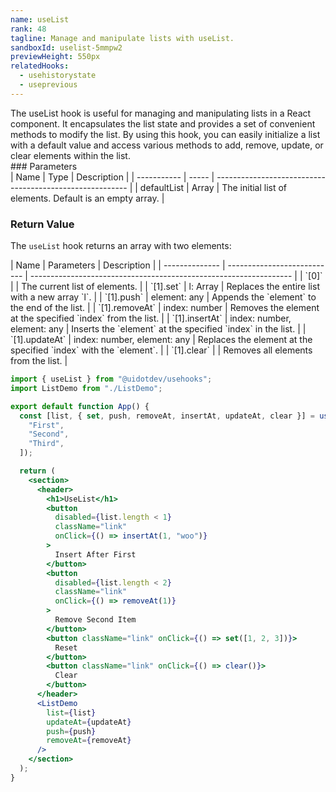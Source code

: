 ```yaml
---
name: useList
rank: 48
tagline: Manage and manipulate lists with useList.
sandboxId: uselist-5mmpw2
previewHeight: 550px
relatedHooks:
  - usehistorystate
  - useprevious
---
```



<HookDescription name={frontmatter.name}>
  The useList hook is useful for managing and manipulating lists in a React
  component. It encapsulates the list state and provides a set of convenient
  methods to modify the list. By using this hook, you can easily initialize a
  list with a default value and access various methods to add, remove, update,
  or clear elements within the list.
</HookDescription>

<div class="reference">
  ### Parameters

  <div class="table-container">
  | Name        | Type  | Description                                              |
  | ----------- | ----- | -------------------------------------------------------- |
  | defaultList | Array | The initial list of elements. Default is an empty array. |
  </div>

  ### Return Value

  The `useList` hook returns an array with two elements:

  <div class="table-container">
  | Name           | Parameters                  | Description                                                       |
  | -------------- | --------------------------- | ----------------------------------------------------------------- |
  | `[0]`          |                             | The current list of elements.                                     |
  | `[1].set`      | l: Array                    | Replaces the entire list with a new array `l`.                    |
  | `[1].push`     | element: any                | Appends the `element` to the end of the list.                     |
  | `[1].removeAt` | index: number               | Removes the element at the specified `index` from the list.       |
  | `[1].insertAt` | index: number, element: any | Inserts the `element` at the specified `index` in the list.       |
  | `[1].updateAt` | index: number, element: any | Replaces the element at the specified `index` with the `element`. |
  | `[1].clear`    |                             | Removes all elements from the list.                               |
  </div>
</div>

<CodePreview
  sandboxId={frontmatter.sandboxId}
  previewHeight={frontmatter.previewHeight}
/>

<StaticCodeContainer>

```jsx
import { useList } from "@uidotdev/usehooks";
import ListDemo from "./ListDemo";

export default function App() {
  const [list, { set, push, removeAt, insertAt, updateAt, clear }] = useList([
    "First",
    "Second",
    "Third",
  ]);

  return (
    <section>
      <header>
        <h1>UseList</h1>
        <button
          disabled={list.length < 1}
          className="link"
          onClick={() => insertAt(1, "woo")}
        >
          Insert After First
        </button>
        <button
          disabled={list.length < 2}
          className="link"
          onClick={() => removeAt(1)}
        >
          Remove Second Item
        </button>
        <button className="link" onClick={() => set([1, 2, 3])}>
          Reset
        </button>
        <button className="link" onClick={() => clear()}>
          Clear
        </button>
      </header>
      <ListDemo
        list={list}
        updateAt={updateAt}
        push={push}
        removeAt={removeAt}
      />
    </section>
  );
}
```

</StaticCodeContainer>
